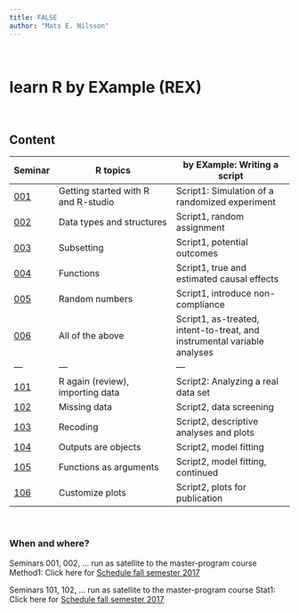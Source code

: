 ---
title: FALSE
author: "Mats E. Nilsson"
---

\  
\  

# learn R by EXample (REX)

\ 

## Content

Seminar| R topics               | by EXample: Writing a script
-------| ---------------------- | ----------------------
[001](rex001.html) | Getting started with R and R-studio | Script1: Simulation of a randomized experiment 
[002](rex002.html) | Data types and structures | Script1, random assignment 
[003](rex003.html) | Subsetting | Script1, potential outcomes 
[004](rex004.html) | Functions | Script1, true and estimated causal effects
[005](rex005.html) | Random numbers  | Script1,  introduce non-compliance 
[006](rex006.html) | All of the above | Script1, as-treated, intent-to-treat, and instrumental variable analyses
---                |---         | ---
[101](rex101.html) | R again (review), importing data | Script2: Analyzing a real data set
[102](rex102.html) | Missing data   | Script2, data screening 
[103](rex103.html) | Recoding     | Script2, descriptive analyses and plots
[104](rex104.html) | Outputs are objects   | Script2, model fitting
[105](rex105.html) | Functions as arguments | Script2, model fitting, continued
[106](rex106.html) | Customize plots  | Script2, plots for publication




\ 

### When and where?
Seminars 001, 002, ... run as satellite to the master-program course Method1: Click here for [Schedule fall semester 2017](https://fastreg.psychology.su.se/KursWeb/ScheduleKronologisk.aspx?MomentID=71&termin=H17)

Seminars 101, 102, ... run as satellite to the master-program course Stat1:
Click here for [Schedule fall semester 2017](https://fastreg.psychology.su.se/KursWeb/ScheduleKronologisk.aspx?MomentID=61&termin=H17)



\
\ 

